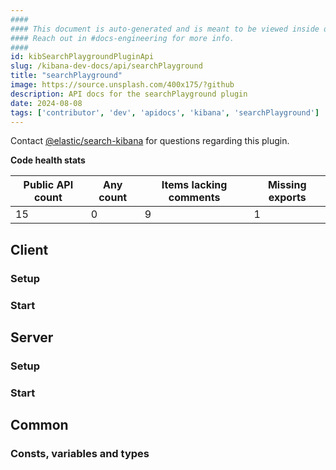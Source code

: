 ```yaml
---
####
#### This document is auto-generated and is meant to be viewed inside our experimental, new docs system.
#### Reach out in #docs-engineering for more info.
####
id: kibSearchPlaygroundPluginApi
slug: /kibana-dev-docs/api/searchPlayground
title: "searchPlayground"
image: https://source.unsplash.com/400x175/?github
description: API docs for the searchPlayground plugin
date: 2024-08-08
tags: ['contributor', 'dev', 'apidocs', 'kibana', 'searchPlayground']
---
```




Contact [@elastic/search-kibana](https://github.com/orgs/elastic/teams/search-kibana) for questions regarding this plugin.

**Code health stats**

| Public API count  | Any count | Items lacking comments | Missing exports |
|-------------------|-----------|------------------------|-----------------|
| 15 | 0 | 9 | 1 |

## Client

### Setup
<DocDefinitionList data={[searchPlaygroundObj.client.setup]}/>

### Start
<DocDefinitionList data={[searchPlaygroundObj.client.start]}/>

## Server

### Setup
<DocDefinitionList data={[searchPlaygroundObj.server.setup]}/>

### Start
<DocDefinitionList data={[searchPlaygroundObj.server.start]}/>

## Common

### Consts, variables and types
<DocDefinitionList data={searchPlaygroundObj.common.misc}/>

